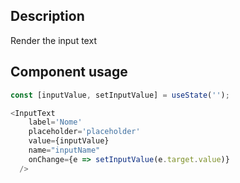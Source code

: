 
<Meta title="Components/Inputs/Input Text Docs" />

<h2>Description</h2>

<p>Render the input text</p>

<h2>Component usage</h2>

```js
const [inputValue, setInputValue] = useState('');

<InputText
    label='Nome' 
    placeholder='placeholder'
    value={inputValue} 
    name="inputName"
    onChange={e => setInputValue(e.target.value)} 
  />


```
